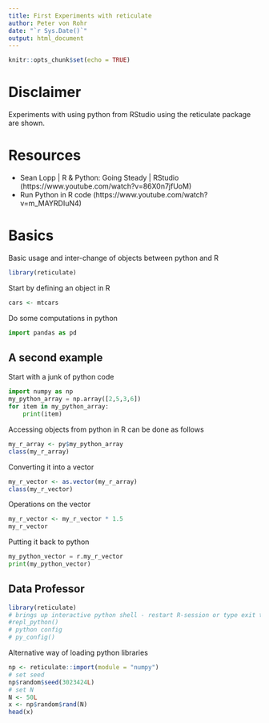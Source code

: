 ```yaml
---
title: First Experiments with reticulate
author: Peter von Rohr
date: "`r Sys.Date()`"
output: html_document
---
```


```r
knitr::opts_chunk$set(echo = TRUE)
```

# Disclaimer
Experiments with using python from RStudio using the reticulate package are shown. 


# Resources

* Sean Lopp | R & Python: Going Steady | RStudio (https://www.youtube.com/watch?v=86X0n7jfUoM)
* Run Python in R code (https://www.youtube.com/watch?v=m_MAYRDIuN4)


# Basics
Basic usage and inter-change of objects between python and R

```r
library(reticulate)
```

Start by defining an object in R

```r
cars <- mtcars
```

Do some computations in python

```python
import pandas as pd

```


## A second example
Start with a junk of python code

```python
import numpy as np
my_python_array = np.array([2,5,3,6])
for item in my_python_array:
    print(item)

```

Accessing objects from python in R can be done as follows

```r
my_r_array <- py$my_python_array
class(my_r_array)
```

Converting it into a vector 

```r
my_r_vector <- as.vector(my_r_array)
class(my_r_vector)
```


Operations on the vector

```r
my_r_vector <- my_r_vector * 1.5
my_r_vector
```

Putting it back to python

```python
my_python_vector = r.my_r_vector
print(my_python_vector)
```


## Data Professor

```r
library(reticulate)
# brings up interactive python shell - restart R-session or type exit to terminate
#repl_python()
# python config
# py_config()
```

Alternative way of loading python libraries

```r
np <- reticulate::import(module = "numpy")
# set seed
np$random$seed(3023424L)
# set N
N <- 50L
x <- np$random$rand(N)
head(x)
```

